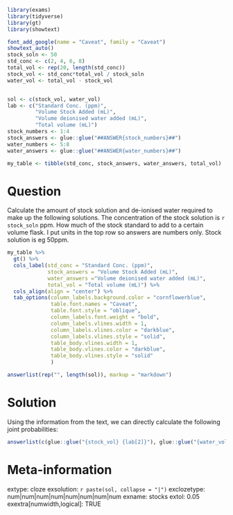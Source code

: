 ```r
library(exams)
library(tidyverse)
library(gt)
library(showtext)

font_add_google(name = "Caveat", family = "Caveat")
showtext_auto()
stock_soln <- 50
std_conc <- c(2, 4, 6, 8)
total_vol <- rep(20, length(std_conc))
stock_vol <- std_conc*total_vol / stock_soln
water_vol <- total_vol - stock_vol


sol <- c(stock_vol, water_vol)
lab <- c("Standard Conc. (ppm)", 
         "Volume Stock Added (mL)", 
         "Volume deionised water added (mL)", 
         "Total volume (mL)")
stock_numbers <- 1:4
stock_answers <- glue::glue("##ANSWER{stock_numbers}##")
water_numbers <- 5:8
water_answers <- glue::glue("##ANSWER{water_numbers}##")

my_table <- tibble(std_conc, stock_answers, water_answers, total_vol)
```


Question
========

Calculate the amount of stock solution and de-ionised water required to make up the following solutions. The concentration of the stock solution is `r stock_soln` ppm.
How much of the stock standard to add to a certain volume flask. I put units in the top row so answers are numbers only. Stock solution is eg 50ppm.  


```r
my_table %>% 
  gt() %>% 
  cols_label(std_conc = "Standard Conc. (ppm)",
             stock_answers = "Volume Stock Added (mL)", 
             water_answers ="Volume deionised water added (mL)", 
             total_vol = "Total volume (mL)") %>% 
  cols_align(align = "center") %>% 
  tab_options(column_labels.background.color = "cornflowerblue", 
              table.font.names = "Caveat",
              table.font.style = "oblique",
              column_labels.font.weight = "bold",
              column_labels.vlines.width = 1,
              column_labels.vlines.color = "darkblue",
              column_labels.vlines.style = "solid",
              table_body.vlines.width = 1,
              table_body.vlines.color = "darkblue",
              table_body.vlines.style = "solid"
              )
```


<!-- |$Standard\\Concentration\:(ppm)$|$Volume\:of\\Stock\:Added\:(mL)$|$Volume\:deionised\\Water\:Added\: (mL)$|$Total\\Volume\:(mL)$| -->
<!-- |:---------------:|:------------------:|:----------------:|:--------------------:| -->
<!-- | `r std_conc[1]` | \#\#ANSWER1\#\# | \#\#ANSWER5\#\# |  `r total_vol[1]`  | -->
<!-- | `r std_conc[2]` | \#\#ANSWER2\#\# | \#\#ANSWER6\#\# |  `r total_vol[2]`  | -->
<!-- | `r std_conc[3]` | \#\#ANSWER3\#\# | \#\#ANSWER7\#\# |  `r total_vol[3]`  | -->
<!-- | `r std_conc[4]` | \#\#ANSWER4\#\# | \#\#ANSWER8\#\# |  `r total_vol[4]`  |  -->

```r
answerlist(rep("", length(sol)), markup = "markdown")
```


Solution
========

Using the information from the text, we can directly calculate the following joint probabilities:

```r
answerlist(c(glue::glue("{stock_vol} {lab[2]}"), glue::glue("{water_vol} {lab[3]}")), markup = "markdown")
```


Meta-information
================
extype: cloze
exsolution: `r paste(sol, collapse = "|")`
exclozetype: num|num|num|num|num|num|num|num
exname: stocks
extol: 0.05
exextra[numwidth,logical]: TRUE